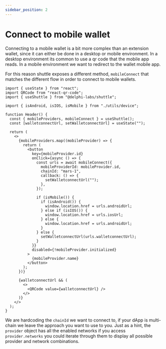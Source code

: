 ```yaml
---
sidebar_position: 2
---
```


# Connect to mobile wallet

Connecting to a mobile wallet is a bit more complex than an extension wallet, since it can either be done in a desktop or mobile environment. In a desktop environment its common to use a qr code that the mobile app reads. In a mobile environment we want to redirect to the wallet mobile app.

For this reason shuttle exposes a different method, `mobileConnect` that matches the different flow in order to connect to mobile wallets.

```tsx
import { useState } from "react";
import QRCode from "react-qr-code";
import { useShuttle } from "@delphi-labs/shuttle";

import { isAndroid, isIOS, isMobile } from "./utils/device";

function Header() {
  const { mobileProviders, mobileConnect } = useShuttle();
  const [walletconnectUrl, setWalletconnectUrl] = useState("");

  return (
    <>
      {mobileProviders.map((mobileProvider) => {
        return (
          <button
            key={mobileProvider.id}
            onClick={async () => {
              const urls = await mobileConnect({
                mobileProviderId: mobileProvider.id,
                chainId: "mars-1",
                callback: () => {
                  setWalletconnectUrl("");
                },
              });

              if (isMobile()) {
                if (isAndroid()) {
                  window.location.href = urls.androidUrl;
                } else if (isIOS()) {
                  window.location.href = urls.iosUrl;
                } else {
                  window.location.href = urls.androidUrl;
                }
              } else {
                setWalletconnectUrl(urls.walletconnectUrl);
              }
            }}
            disabled={!mobileProvider.initialized}
          >
            {mobileProvider.name}
          </button>
        );
      })}

      {walletconnectUrl && (
        <>
          <QRCode value={walletconnectUrl} />
        </>
      )}
    </>
  );
}
```

We are hardcoding the `chainId` we want to connect to, if your dApp is multi-chain we leave the approach you want to use to you. Just as a hint, the `provider` object has all the enabled networks if you access `provider.networks` you could iterate through them to display all possible provider and network combinations.
